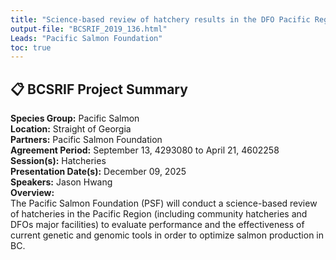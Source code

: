 ```yaml
---
title: "Science-based review of hatchery results in the DFO Pacific Region"
output-file: "BCSRIF_2019_136.html"
Leads: "Pacific Salmon Foundation"
toc: true
---
```


## 📋 BCSRIF Project Summary

**Species Group:** Pacific Salmon  
**Location:** Straight of Georgia  
**Partners:** Pacific Salmon Foundation  
**Agreement Period:** September 13, 4293080 to April 21, 4602258  
**Session(s):** Hatcheries  
**Presentation Date(s):** December 09, 2025  
**Speakers:** Jason Hwang  
**Overview:**  
The Pacific Salmon Foundation (PSF) will conduct a science-based review of hatcheries in the Pacific Region (including community hatcheries and DFOs major facilities) to evaluate performance and the effectiveness of current genetic and genomic tools in order to optimize salmon production in BC.   

